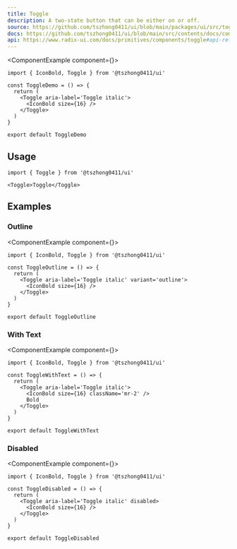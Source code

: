 ```yaml
---
title: Toggle
description: A two-state button that can be either on or off.
source: https://github.com/tszhong0411/ui/blob/main/packages/ui/src/toggle.tsx
docs: https://github.com/tszhong0411/ui/blob/main/src/contents/docs/components/toggle.mdx
api: https://www.radix-ui.com/docs/primitives/components/toggle#api-reference
---
```


<ComponentExample component={<ToggleDemo />}>
  ```tsx
  import { IconBold, Toggle } from '@tszhong0411/ui'

  const ToggleDemo = () => {
    return (
      <Toggle aria-label='Toggle italic'>
        <IconBold size={16} />
      </Toggle>
    )
  }

  export default ToggleDemo
  ```
</ComponentExample>

## Usage

```tsx
import { Toggle } from '@tszhong0411/ui'
```

```tsx
<Toggle>Toggle</Toggle>
```

## Examples

### Outline

<ComponentExample component={<ToggleOutline />}>
  ```tsx
  import { IconBold, Toggle } from '@tszhong0411/ui'

  const ToggleOutline = () => {
    return (
      <Toggle aria-label='Toggle italic' variant='outline'>
        <IconBold size={16} />
      </Toggle>
    )
  }

  export default ToggleOutline
  ```
</ComponentExample>

### With Text

<ComponentExample component={<ToggleWithText />}>
  ```tsx
  import { IconBold, Toggle } from '@tszhong0411/ui'

  const ToggleWithText = () => {
    return (
      <Toggle aria-label='Toggle italic'>
        <IconBold size={16} className='mr-2' />
        Bold
      </Toggle>
    )
  }

  export default ToggleWithText
  ```
</ComponentExample>


### Disabled

<ComponentExample component={<ToggleDisabled />}>
  ```tsx
  import { IconBold, Toggle } from '@tszhong0411/ui'

  const ToggleDisabled = () => {
    return (
      <Toggle aria-label='Toggle italic' disabled>
        <IconBold size={16} />
      </Toggle>
    )
  }

  export default ToggleDisabled
  ```
</ComponentExample>
